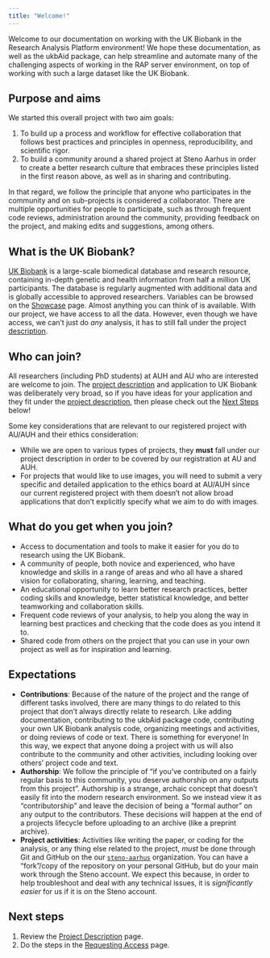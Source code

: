 ```yaml
---
title: "Welcome!"
---
```


Welcome to our documentation on working with the UK Biobank in the
Research Analysis Platform environment! We hope these documentation, as
well as the ukbAid package, can help streamline and automate many of the
challenging aspects of working in the RAP server environment, on top of
working with such a large dataset like the UK Biobank.

## Purpose and aims

We started this overall project with two aim goals:

1.  To build up a process and workflow for effective collaboration that
    follows best practices and principles in openness, reproducibility,
    and scientific rigor.
2.  To build a community around a shared project at Steno Aarhus in
    order to create a better research culture that embraces these
    principles listed in the first reason above, as well as in sharing
    and contributing.

In that regard, we follow the principle that anyone who participates in
the community and on sub-projects is considered a collaborator. There
are multiple opportunities for people to participate, such as through
frequent code reviews, administration around the community, providing
feedback on the project, and making edits and suggestions, among others.

## What is the UK Biobank?

[UK Biobank](https://www.ukbiobank.ac.uk/) is a large-scale biomedical
database and research resource, containing in-depth genetic and health
information from half a million UK participants. The database is
regularly augmented with additional data and is globally accessible to
approved researchers. Variables can be browsed on the
[Showcase](https://biobank.ndph.ox.ac.uk/showcase/browse.cgi?id=0&cd=browse)
page. Almost anything you can think of is available. With our project,
we have access to all the data. However, even though we have access, we
can't just do *any* analysis, it has to still fall under the project
[description](project-description.qmd).

## Who can join?

All researchers (including PhD students) at AUH and AU who are
interested are welcome to join. The [project
description](project-description.qmd) and application to UK Biobank was
deliberately very broad, so if you have ideas for your application and
they fit under the [project description](project-description.qmd), then
please check out the [Next Steps](#next-steps) below!

::: callout-important
Some key considerations that are relevant to our registered project with
AU/AUH and their ethics consideration:

-   While we are open to various types of projects, they **must** fall
    under our project description in order to be covered by our
    registration at AU and AUH.
-   For projects that would like to use images, you will need to submit
    a very specific and detailed application to the ethics board at
    AU/AUH since our current registered project with them doesn't not
    allow broad applications that don't explicitly specify what we aim
    to do with images.
:::

## What do you get when you join?

-   Access to documentation and tools to make it easier for you do to
    research using the UK Biobank.
-   A community of people, both novice and experienced, who have
    knowledge and skills in a range of areas and who all have a shared
    vision for collaborating, sharing, learning, and teaching.
-   An educational opportunity to learn better research practices,
    better coding skills and knowledge, better statistical knowledge,
    and better teamworking and collaboration skills.
-   Frequent code reviews of your analysis, to help you along the way in
    learning best practices and checking that the code does as you
    intend it to.
-   Shared code from others on the project that you can use in your own
    project as well as for inspiration and learning.

## Expectations

-   **Contributions**: Because of the nature of the project and the
    range of different tasks involved, there are many things to do
    related to this project that don't always directly relate to
    research. Like adding documentation, contributing to the ukbAid
    package code, contributing your own UK Biobank analysis code,
    organizing meetings and activities, or doing reviews of code or
    text. There is something for everyone! In this way, we expect that
    anyone doing a project with us will also contribute to the community
    and other activities, including looking over others' project code
    and text.
-   **Authorship**: We follow the principle of "if you've contributed on
    a fairly regular basis to this community, you deserve authorship on
    any outputs from this project". Authorship is a strange, archaic
    concept that doesn't easily fit into the modern research
    environment. So we instead view it as "contributorship" and leave
    the decision of being a "formal author" on any output to the
    contributors. These decisions will happen at the end of a projects
    lifecycle before uploading to an archive (like a preprint archive).
-   **Project activities**: Activities like writing the paper, or coding
    for the analysis, or any thing else related to the project, *must*
    be done through Git and GitHub on the our
    [`steno-aarhus`](https://github.com/steno-aarhus) organization. You
    can have a "fork"/copy of the repository on your personal GitHub,
    but do your main work through the Steno account. We expect this
    because, in order to help troubleshoot and deal with any technical
    issues, it is *significantly easier* for us if it is on the Steno
    account.

## Next steps {#next-steps}

1.  Review the [Project Description](project-description.qmd) page.
2.  Do the steps in the [Requesting Access](request-access.qmd) page.

